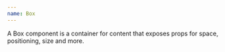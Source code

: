 ```yaml
---
name: Box
---
```


<Playground title="Box">
  <Box>
    A Box component is a container for content that exposes props for space,
    positioning, size and more.
  </Box>
</Playground>
